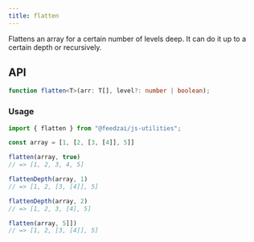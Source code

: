 ```yaml
---
title: flatten
---
```

Flattens an array for a certain number of levels deep. It can do it up to a certain depth or recursively.

## API

```typescript
function flatten<T>(arr: T[], level?: number | boolean);
```

### Usage

```typescript
import { flatten } from "@feedzai/js-utilities";

const array = [1, [2, [3, [4]], 5]]

flatten(array, true)
// => [1, 2, 3, 4, 5]

flattenDepth(array, 1)
// => [1, 2, [3, [4]], 5]

flattenDepth(array, 2)
// => [1, 2, 3, [4], 5]

flatten(array, 5]])
// => [1, 2, [3, [4]], 5]

```
